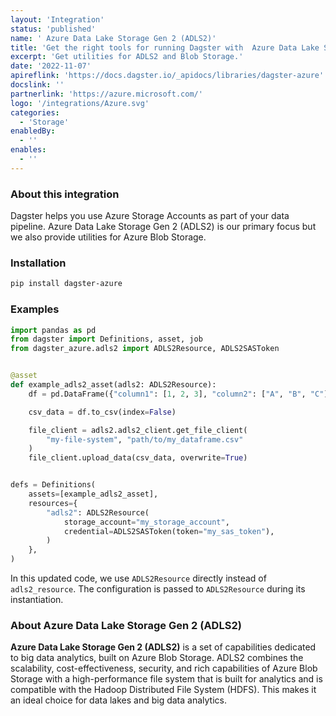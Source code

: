 ```yaml
---
layout: 'Integration'
status: 'published'
name: ' Azure Data Lake Storage Gen 2 (ADLS2)'
title: 'Get the right tools for running Dagster with  Azure Data Lake Storage Gen 2 (ADLS2)'
excerpt: 'Get utilities for ADLS2 and Blob Storage.'
date: '2022-11-07'
apireflink: 'https://docs.dagster.io/_apidocs/libraries/dagster-azure'
docslink: ''
partnerlink: 'https://azure.microsoft.com/'
logo: '/integrations/Azure.svg'
categories:
  - 'Storage'
enabledBy:
  - ''
enables:
  - ''
---
```


### About this integration

Dagster helps you use Azure Storage Accounts as part of your data pipeline. Azure Data Lake Storage Gen 2 (ADLS2) is our primary focus but we also provide utilities for Azure Blob Storage.

### Installation

```bash
pip install dagster-azure
```

### Examples

```python
import pandas as pd
from dagster import Definitions, asset, job
from dagster_azure.adls2 import ADLS2Resource, ADLS2SASToken


@asset
def example_adls2_asset(adls2: ADLS2Resource):
    df = pd.DataFrame({"column1": [1, 2, 3], "column2": ["A", "B", "C"]})

    csv_data = df.to_csv(index=False)

    file_client = adls2.adls2_client.get_file_client(
        "my-file-system", "path/to/my_dataframe.csv"
    )
    file_client.upload_data(csv_data, overwrite=True)


defs = Definitions(
    assets=[example_adls2_asset],
    resources={
        "adls2": ADLS2Resource(
            storage_account="my_storage_account",
            credential=ADLS2SASToken(token="my_sas_token"),
        )
    },
)
```

In this updated code, we use `ADLS2Resource` directly instead of `adls2_resource`. The configuration is passed to `ADLS2Resource` during its instantiation.

### About Azure Data Lake Storage Gen 2 (ADLS2)

**Azure Data Lake Storage Gen 2 (ADLS2)** is a set of capabilities dedicated to big data analytics, built on Azure Blob Storage. ADLS2 combines the scalability, cost-effectiveness, security, and rich capabilities of Azure Blob Storage with a high-performance file system that is built for analytics and is compatible with the Hadoop Distributed File System (HDFS). This makes it an ideal choice for data lakes and big data analytics.
